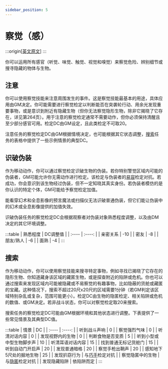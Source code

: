 ```yaml
---
sidebar_position: 5
---
```


# 察觉（感）

:::origin[[英文原文](https://www.aonsrd.com/Skills.aspx?ItemName=Perception)]
:::

你可以运用所有感官（听觉、味觉、触觉、视觉和嗅觉）来察觉危险、辨别细节或搜寻隐藏的物体与生物。

## 注意

你可以使用察觉技能来注意周围发生的事件。这是察觉技能最基本的用途，具体应用由GM决定。你可能需要进行察觉检定以判断能否在突袭轮行动、用余光发现重要事物，或是意识到附近有隐藏生物（但你无法察觉隐形生物，除非它揭晓了它存在，详见第264页）。用于注意的察觉检定通常不需要动作，但你必须保持清醒且至少部分感官可用。检定DC由GM设定，且此类检定不可取20。

注意任务的察觉检定DC由GM根据情境决定，也可能根据其它状态调整，[搜索](#搜索)任务的表格中提供了一些示例情景的典型DC。

## 识破伪装

作为移动动作，你可以通过察觉检定识破生物的伪装。若你特别警觉区域内可能的伪装者，GM可能允许你无需动作进行检定。该检定与伪装者的[易容](/skills/disguise)检定对抗。若成功，你会意识到该生物经过伪装，但不一定知晓其真实身份。若伪装者模仿的是你认识的特定个体，GM可能给予察觉检定加值。

能看穿幻术和全息影像的预言魔法或扫描仪无法识破普通伪装，但它们能让伪装中的幻术或全息影像提供的加值失效。

识破伪装任务的察觉检定DC会根据观察者对伪装对象熟悉程度调整，以及由DM决定的其它环境调整。

:::table
| 熟悉程度 | DC调整值 |
| :---- | :----: |
| 亲密关系 | -10 |
| 密友 | -8 |
| 朋友/熟人 | -6 |
| 面熟 | -4 |
:::

## 搜索

作为移动动作，你可以使用察觉技能来搜寻特定事物，例如寻找已揭晓了它存在的隐形生物、你知道藏身该区域的藏匿生物，或是探查附近的陷阱或危机。你也可以通过搜索来发现区域内可能被隐藏或不易察觉的有趣事物，比如隐蔽的货舱或藏匿的宝藏。这种情况下，搜索不超过20尺x20尺的区域需要1分钟（若GM判定该区域特别杂乱或复杂，范围可能更小）。检定DC由生物的隐匿检定、相关陷阱或危机的数值、或GM决定。若非战斗状态，你可以对察觉检定取20来搜索。

搜索任务的察觉检定DC可能由GM根据环境和其他状态进行调整。下表提供了一些常见情景及其典型DC值。

:::table
| 情景 | DC |
| :---- | :----: |
| 听到战斗声响 | 0 |
| 察觉强烈气味 | 0 |
| 听清对话内容 | 0 |
| 发现视野内的生物 | 0 |
| 判断食物是否变质 | 5 |
| 听到小型或中型生物脚步声 | 10 |
| 听清耳语对话内容 | 15 |
| 找到普通无标记货舱门 | 15 |
| 听到自动门开启声 | 20 |
| 发现普通暗格 | 20 |
| 察觉手枪出鞘声 | 20 |
| 感知地下5尺处的掘地生物 | 25 |
| 发现扒窃行为 | 与[巧手](/skills/sleight%20of%20hand)检定对抗 |
| 察觉隐匿中的生物 | 与[隐匿](/skills/stealth)检定对抗 |
| 发现隐藏陷阱 | 依陷阱而定 |
:::
